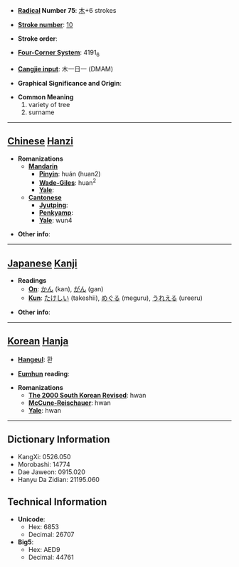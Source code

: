 * '''[[Wiktionary:Chinese radical index| Radical]] Number 75''': [[Wiktionary:Chinese radical index 木|木]]+6 strokes

* '''[[Wiktionary:Chinese total strokes index|Stroke number]]''': [[Wiktionary:Chinese total strokes index 10|10]]

* '''Stroke order''': 

* '''[[Wiktionary:Chinese four corner index|Four-Corner System]]''': 4191<sub>6</sub>

* '''[[Wiktionary:Chinese Cangjie index|Cangjie input]]''': 木一日一 (DMAM)

* '''Graphical Significance and Origin''': 

* '''Common Meaning'''
*#variety of tree
*# surname


----

== [[Chinese]] [[Hanzi]] ==

* '''Romanizations'''
** '''[[Mandarin]]'''
*** '''[[Pinyin]]''': huán (huan2)
*** '''[[Wade-Giles]]''': huan<sup>2</sup>
*** '''[[Yale]]''': 
** '''[[Cantonese]]'''
*** '''[[Jyutping]]''':
*** '''[[Penkyamp]]''': 
*** '''[[Yale]]''': wun4

* '''Other info''': 

----

== [[Japanese]] [[Kanji]] ==

* '''Readings'''
** '''[[On]]''': [[かん]] (kan), [[がん]] (gan)
** '''[[Kun]]''': [[たけしい]] (takeshii), [[めぐる]] (meguru), [[うれえる]] (ureeru)

* '''Other info''':  

----

== [[Korean]] [[Hanja]] ==

* '''[[Hangeul]]''': 환

* '''[[Eumhun]] reading''': 

* '''Romanizations'''
** '''[[The 2000 South Korean Revised Romanization|The 2000 South Korean Revised]]''': hwan
** '''[[McCune-Reischauer]]''': hwan
** '''[[Yale]]''': hwan

----

== Dictionary Information ==

* KangXi: 0526.050
* Morobashi: 14774
* Dae Jaweon: 0915.020
* Hanyu Da Zidian: 21195.060

== Technical Information ==

* '''Unicode''':
** Hex: 6853
** Decimal: 26707
* '''Big5''':
** Hex: AED9
** Decimal: 44761